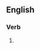 ==English==

===Verb===
{{head|en|present participle}}

# {{present participle of|waitress|lang=en|nocat=1}}